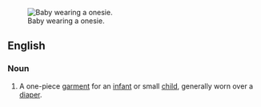 {{wikipedia}}
[[Image:Baby.jpg|thumb|right|Baby wearing a onesie.]]
==English==

===Noun===
{{en-noun}}

# {{US}} A one-piece [[garment]] for an [[infant]] or small [[child]], generally worn over a [[diaper]].